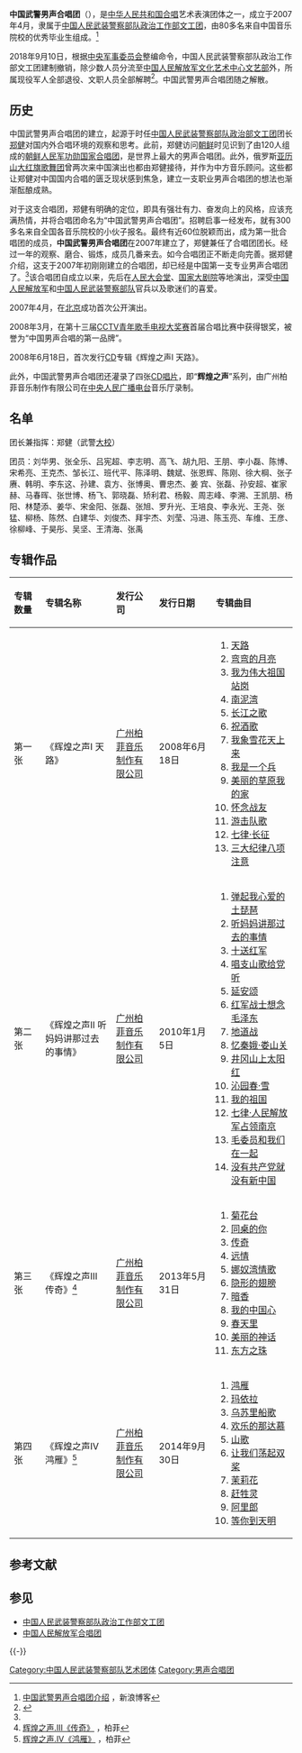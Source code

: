 {{Veil|time=2015-09-12T06:29:53+00:00}}
{{藝人
| 姓名 = 中国武警男声合唱团
| 類型 = 组合
| 圖片 = Chinese People's Armed Police Force (CAPF) cap insignia.svg
| 圖片尺寸 = 120px
| 圖片簡介 = 中国人民武装警察部队帽徽
| 國籍 = {{PRC}}
| 音樂類型 = [[合唱|合唱]]
| 唱片公司 = 广州柏菲音乐制作有限公司
| 職業 = 
| 语言 = [[汉语|汉语]]
| 出道日期 = 
| 出道地点 = {{PRC}}[[北京市|北京市]]
| 活躍年代 = 2007年4月－2018年9月10日
| 現任成員 = 指挥 [[郑健|郑健]][[大校|大校]]<br />成员 80人
| 過往成員 = 
}}

'''中国武警男声合唱团'''（{{lang-en|Men's Chorus of the Chinese People's Armed Police Force}}），是[[中华人民共和国|中华人民共和国]][[合唱|合唱]]艺术表演团体之一，成立于2007年4月，隶属于[[中国人民武装警察部队政治工作部文工团|中国人民武装警察部队政治工作部文工团]]，由80多名来自中国音乐院校的优秀毕业生组成。<ref name="#1">[http://blog.sina.com.cn/s/blog_6a8522ef0100mkt3.html 中国武警男声合唱团介绍] {{Wayback|url=http://blog.sina.com.cn/s/blog_6a8522ef0100mkt3.html |date=20190606024648 }}，新浪博客</ref>

2018年9月10日，根据[[中央军事委员会|中央军事委员会]]整编命令，中国人民武装警察部队政治工作部文工团建制撤销，除少数人员分流至[[中国人民解放军文化艺术中心文艺部|中国人民解放军文化艺术中心文艺部]]外，所属现役军人全部退役、文职人员全部解聘<ref name="报道0313A">{{cite web |author1=作者 |title=一线丨编制体制调整落地 继空政后海政文工团也宣告撤销 |url=https://ent.qq.com/a/20180911/078732.htm |website=腾讯网新闻 |accessdate=2020-03-13 |location=深圳 |language=zh-cn |archive-date=2020-11-04 |archive-url=https://web.archive.org/web/20201104043841/https://ent.qq.com/a/20180911/078732.htm |dead-url=no }}</ref>。中国武警男声合唱团随之解散。

== 历史 ==
中国武警男声合唱团的建立，起源于时任[[中国人民武装警察部队政治工作部文工团|中国人民武装警察部队政治部文工团]]团长[[郑健|郑健]]对国内外合唱环境的观察和思考。此前，郑健访问[[朝鲜|朝鲜]]时见识到了由120人组成的[[朝鲜人民军|朝鲜人民军]][[功勋国家合唱团|功勋国家合唱团]]，是世界上最大的男声合唱团。此外，俄罗斯[[亚历山大红旗歌舞团|亚历山大红旗歌舞团]]曾两次来中国演出也都由郑健接待，并作为中方音乐顾问。这些都让郑健对中国国内合唱的匮乏现状感到焦急，建立一支职业男声合唱团的想法也渐渐酝酿成熟。

对于这支合唱团，郑健有明确的定位，即具有强壮有力、奋发向上的风格，应该充满热情，并将合唱团命名为“中国武警男声合唱团”。招聘启事一经发布，就有300多名来自全国各音乐院校的小伙子报名。最终有近60位脱颖而出，成为第一批合唱团的成员，'''中国武警男声合唱团'''在2007年建立了，郑健兼任了合唱团团长。经过一年的观察、磨合、锻炼，成员几番来去。如今合唱团正不断走向完善。据郑健介绍，这支于2007年初刚刚建立的合唱团，却已经是中国第一支专业男声合唱团了。<ref name="#1"/>该合唱团自成立以来，先后在[[人民大会堂|人民大会堂]]、[[国家大剧院|国家大剧院]]等地演出，深受[[中国人民解放军|中国人民解放军]]和[[中国人民武装警察部队|中国人民武装警察部队]]官兵以及歌迷们的喜爱。

2007年4月，在[[北京|北京]]成功首次公开演出。

2008年3月，在第十三届[[CCTV青年歌手电视大奖赛|CCTV青年歌手电视大奖赛]]首届合唱比赛中获得银奖，被誉为“中国男声合唱的第一品牌”。

2008年6月18日，首次发行[[CD|CD]]专辑《辉煌之声Ⅰ 天路》。

此外，中国武警男声合唱团还灌录了四张[[CD|CD]][[唱片|唱片]]，即“'''辉煌之声'''”系列，由广州柏菲音乐制作有限公司在[[中央人民广播电台|中央人民广播电台]]音乐厅录制。
== 名单 ==
团长兼指挥：郑健（武警[[大校|大校]]）

团员：刘华男、张全乐、吕宪超、李志明、高飞、胡九阳、王朋、李小磊、陈博、宋希亮、王克杰、邹长江、班代平、陈泽明、魏斌、张恩辉、陈刚、徐大棡、张子赓、韩明、李东这、孙建、袁方、张博奥、曹忠杰、姜 宾、张磊、孙安超、崔家赫、马春晖、张世博、杨飞、郭晓磊、矫利君、杨毅、周志峰、李溯、王凯朋、杨阳、林楚添、姜华、宋金阳、张磊、张旭、罗升光、王培良、李永光、王尧、张猛、柳杨、陈然、白建华、刘俊杰、拜宇杰、刘莹、冯进、陈玉亮、车维、王彦、徐柳峰、于昊彤、吴坚、王清海、张禹

== 专辑作品 ==
{| class="wikitable"
!align="left" width="75px"|  专辑数量
!align="left" width="225px"| 专辑名称
!align="left" width="125px"| 发行公司
!align="left" width="150px"| 发行日期
!align="left" width="255px"| 专辑曲目
|-
! 第一张
! 《辉煌之声Ⅰ 天路》
| [[广州柏菲音乐制作有限公司|广州柏菲音乐制作有限公司]]
| 2008年6月18日
| {{HideH|曲目}}
# [[天路|天路]]
# [[弯弯的月亮|弯弯的月亮]]
# [[我为伟大祖国站岗|我为伟大祖国站岗]]
# [[南泥湾|南泥湾]]
# [[长江之歌|长江之歌]]
# [[祝酒歌|祝酒歌]]
# [[我象雪花天上来|我象雪花天上来]]
# [[我是一个兵|我是一个兵]]
# [[美丽的草原我的家|美丽的草原我的家]]
# [[怀念战友|怀念战友]]
# [[游击队歌|游击队歌]]
# [[七律·长征|七律·长征]]
# [[三大纪律八项注意|三大纪律八项注意]]
{{HideF}}
|-
! 第二张
! 《辉煌之声Ⅱ 听妈妈讲那过去的事情》
| [[广州柏菲音乐制作有限公司|广州柏菲音乐制作有限公司]]
| 2010年1月5日
| {{HideH|曲目}}
# [[弹起我心爱的土琵琶|弹起我心爱的土琵琶]]
# [[听妈妈讲那过去的事情|听妈妈讲那过去的事情]]
# [[十送红军|十送红军]]
# [[唱支山歌给党听|唱支山歌给党听]]
# [[延安颂|延安颂]]
# [[红军战士想念毛泽东|红军战士想念毛泽东]]
# [[地道战|地道战]]
# [[忆秦娥·娄山关|忆秦娥·娄山关]]
# [[井冈山上太阳红|井冈山上太阳红]]
# [[沁园春·雪|沁园春·雪]]
# [[我的祖国_(电影插曲)|我的祖国]]
# [[七律·人民解放军占领南京|七律·人民解放军占领南京]]
# [[毛委员和我们在一起|毛委员和我们在一起]]
# [[没有共产党就没有新中国|没有共产党就没有新中国]]
{{HideF}}
|-
! 第三张
! 《辉煌之声Ⅲ 传奇》<ref>[http://perfectmusic.cn/disc/415769103.html 辉煌之声.III《传奇》] {{Wayback|url=http://perfectmusic.cn/disc/415769103.html |date=20201029025145 }}，柏菲</ref>
| [[广州柏菲音乐制作有限公司|广州柏菲音乐制作有限公司]]
| 2013年5月31日
| {{HideH|曲目}}
# [[菊花台|菊花台]]
# [[同桌的你|同桌的你]]
# [[传奇|传奇]]
# [[远情|远情]]
# [[娜奴湾情歌|娜奴湾情歌]]
# [[隐形的翅膀|隐形的翅膀]]
# [[暗香|暗香]]
# [[我的中国心|我的中国心]]
# [[春天里|春天里]]
# [[美丽的神话|美丽的神话]]
# [[东方之珠|东方之珠]]
{{HideF}}
|-
! 第四张
! 《辉煌之声Ⅳ 鸿雁》<ref>[http://perfectmusic.cn/disc/429879689.html 辉煌之声.IV《鸿雁》] {{Wayback|url=http://perfectmusic.cn/disc/429879689.html |date=20200923091716 }}，柏菲</ref>
| [[广州柏菲音乐制作有限公司|广州柏菲音乐制作有限公司]]
| 2014年9月30日
| {{HideH|曲目}}
# [[鸿雁|鸿雁]]
# [[玛依拉|玛依拉]]
# [[乌苏里船歌|乌苏里船歌]]
# [[欢乐的那达慕|欢乐的那达慕]]
# [[山歌|山歌]]
# [[让我们荡起双桨|让我们荡起双桨]]
# [[茉莉花|茉莉花]]
# [[赶牲灵|赶牲灵]]
# [[阿里郎|阿里郎]]
# [[等你到天明|等你到天明]]
{{HideF}}
|}

== 参考文献 ==
{{Reflist|2}}

== 参见 ==
{{Portal box|中华人民共和国|音乐}}
* [[中国人民武装警察部队政治工作部文工团|中国人民武装警察部队政治工作部文工团]]
* [[中国人民解放军合唱团|中国人民解放军合唱团]]

{{-}}
{{中国人民武装警察部队}}

[[Category:中国人民武装警察部队艺术团体|Category:中国人民武装警察部队艺术团体]]
[[Category:男声合唱团|Category:男声合唱团]]